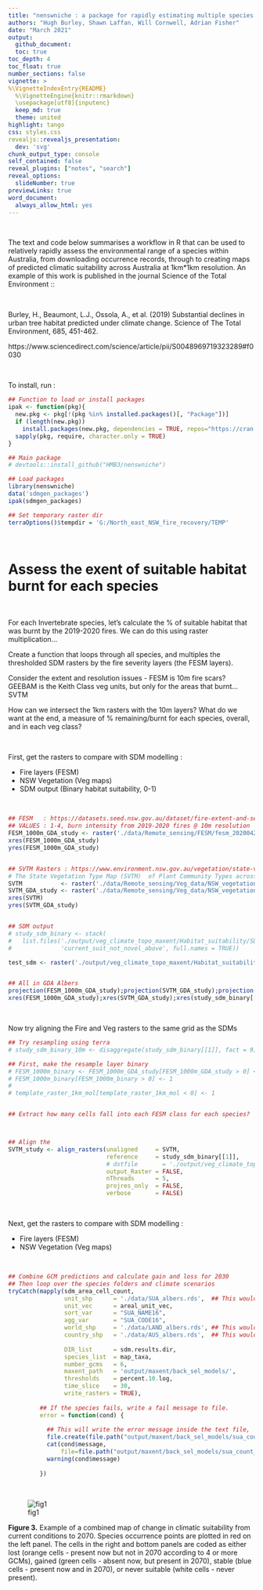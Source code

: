 ```yaml
---
title: "nenswniche : a package for rapidly estimating multiple species ranges and habitat suitability"
authors: "Hugh Burley, Shawn Laffan, Will Cornwell, Adrian Fisher"
date: "March 2021"
output:
  github_document:
  toc: true   
toc_depth: 4            
toc_float: true
number_sections: false  
vignette: >
%\VignetteIndexEntry{README}
  %\VignetteEngine{knitr::rmarkdown}
  \usepackage[utf8]{inputenc}
  keep_md: true
  theme: united     
highlight: tango        
css: styles.css
revealjs::revealjs_presentation:
  dev: 'svg'
chunk_output_type: console
self_contained: false
reveal_plugins: ["notes", "search"]
reveal_options:
  slideNumber: true
previewLinks: true
word_document:
  always_allow_html: yes
---
```


\

The text and code below summarises a workflow in R that can be used to relatively rapidly assess the 
environmental range of a species within Australia, from downloading occurrence records, through to 
creating maps of predicted climatic suitability across Australia at 1km*1km resolution. An example 
of this work is published in the journal Science of the Total Environment ::

\

Burley, H., Beaumont, L.J., Ossola, A., et al. (2019) Substantial declines in urban tree habitat predicted 
under climate change. Science of The Total Environment, 685, 451-462.

https://www.sciencedirect.com/science/article/pii/S0048969719323289#f0030 

\

To install, run :

```r

## Function to load or install packages
ipak <- function(pkg){
  new.pkg <- pkg[!(pkg %in% installed.packages()[, "Package"])]
  if (length(new.pkg))
    install.packages(new.pkg, dependencies = TRUE, repos="https://cran.csiro.au/")
  sapply(pkg, require, character.only = TRUE)
}

## Main package 
# devtools::install_github("HMB3/nenswniche")

## Load packages 
library(nenswniche)
data('sdmgen_packages')
ipak(sdmgen_packages)

## Set temporary raster dir
terraOptions()$tempdir = 'G:/North_east_NSW_fire_recovery/TEMP'

```


\


# Assess the exent of suitable habitat burnt for each species

\

For each Invertebrate species, let's calculate the % of suitable habitat that was burnt by the
2019-2020 fires. We can do this using raster multiplication...


Create a function that loops through all species, and multiples the thresholded SDM rasters by
the fire severity layers (the FESM layers). 


Consider the extent and resolution issues - FESM is 10m fire scars?
GEEBAM is the Keith Class veg units, but only for the areas that burnt...
SVTM

How can we intersect the 1km rasters with the 10m layers? What do we want at the end,
a measure of % remaining/burnt for each species, overall, and in each veg class?


\

First, get the rasters to compare with SDM modelling :

- Fire layers    (FESM)
- NSW Vegetation (Veg maps) 
- SDM output     (Binary habitat suitability, 0-1)

\


```r

## FESM   : https://datasets.seed.nsw.gov.au/dataset/fire-extent-and-severity-mapping-fesm
## VALUES : 1-4, burn intensity from 2019-2020 fires @ 10m resolution
FESM_1000m_GDA_study <- raster('./data/Remote_sensing/FESM/fesm_20200420_1000m_meanx_GDA_study.tif')
xres(FESM_1000m_GDA_study)
yres(FESM_1000m_GDA_study)


## SVTM Rasters : https://www.environment.nsw.gov.au/vegetation/state-vegetation-type-map.htm
# The State Vegetation Type Map (SVTM)  of Plant Community Types across NSW @ 5m resolution
SVTM           <- raster('./data/Remote_sensing/Veg_data/NSW_vegetation_types/SVTM_PCTID_mar2020_coastLUTv5p5.tif')
SVTM_GDA_study <- raster('./data/Remote_sensing/Veg_data/NSW_vegetation_types/SVTM_PCTID_study.tif')
xres(SVTM)
yres(SVTM_GDA_study)


## SDM output
# study_sdm_binary <- stack(
#   list.files('./output/veg_climate_topo_maxent/Habitat_suitability/SDM_threshold_10m', 
#              'current_suit_not_novel_above', full.names = TRUE))

test_sdm <- raster('./output/veg_climate_topo_maxent/Habitat_suitability/SDM_threshold_10m/Acanthosomatidae_current_suit_not_novel_above_0_3041_10m_.tif')


## All in GDA Albers
projection(FESM_1000m_GDA_study);projection(SVTM_GDA_study);projection(study_sdm_binary[[1]])
xres(FESM_1000m_GDA_study);xres(SVTM_GDA_study);xres(study_sdm_binary[[1]])


``` 


\

Now try aligning the Fire and Veg rasters to the same grid as the SDMs


```r

## Try resampling using terra
# study_sdm_binary_10m <- disaggregate(study_sdm_binary[[1]], fact = 9)

## First, make the resample layer binary
# FESM_1000m_binary <- FESM_1000m_GDA_study[FESM_1000m_GDA_study > 0] <- 1
# FESM_1000m_binary[FESM_1000m_binary > 0] <- 1
# 
# template_raster_1km_mol[template_raster_1km_mol < 0] <- 1


## Extract how many cells fall into each FESM class for each species?



## Align the
SVTM_study <- align_rasters(unaligned     = SVTM,
                            reference     = study_sdm_binary[[1]],
                            # dstfile       = './output/veg_climate_topo_maxent/Habitat_suitability/aligned_rasters/SVTM_NENSW.tif',
                            output_Raster = FALSE,
                            nThreads      = 5,
                            projres_only  = FALSE,
                            verbose       = FALSE)


``` 

\

Next, get the rasters to compare with SDM modelling :

- Fire layers    (FESM)
- NSW Vegetation (Veg maps)  


\

```r

## Combine GCM predictions and calculate gain and loss for 2030 
## Then loop over the species folders and climate scenarios
tryCatch(mapply(sdm_area_cell_count,                      
                unit_shp      = './data/SUA_albers.rds',  ## This would have to change
                unit_vec      = areal_unit_vec, 
                sort_var      = "SUA_NAME16",
                agg_var       = "SUA_CODE16",
                world_shp     = './data/LAND_albers.rds', ## This would have to change
                country_shp   = './data/AUS_albers.rds',  ## This would have to change
                
                DIR_list      = sdm.results.dir,  
                species_list  = map_taxa,
                number_gcms   = 6,
                maxent_path   = 'output/maxent/back_sel_models/', 
                thresholds    = percent.10.log,
                time_slice    = 30,                     
                write_rasters = TRUE),
         
         ## If the species fails, write a fail message to file.
         error = function(cond) {
           
           ## This will write the error message inside the text file,
           file.create(file.path("output/maxent/back_sel_models/sua_count_failed_2030.txt"))
           cat(cond$message, 
               file=file.path("output/maxent/back_sel_models/sua_count_failed_2030.txt"))
           warning(cond$message)
           
         })

``` 


\

![fig1](https://github.com/HMB3/sdmgen/blob/master/output/Acacia_dealbata_gain_loss_0.3799_2030.png?raw=true)

**Figure 3.** Example of a combined map of change in climatic suitability from current conditions to 2070. 
Species occurrence points are plotted in red on the left panel. The cells in the right and bottom panels 
are coded as either lost (orange cells - present now but not in 2070 according to 4 or more GCMs), 
gained (green cells - absent now, but present in 2070), stable (blue cells - present now and in 2070), 
or never suitable (white cells - never present).

\

